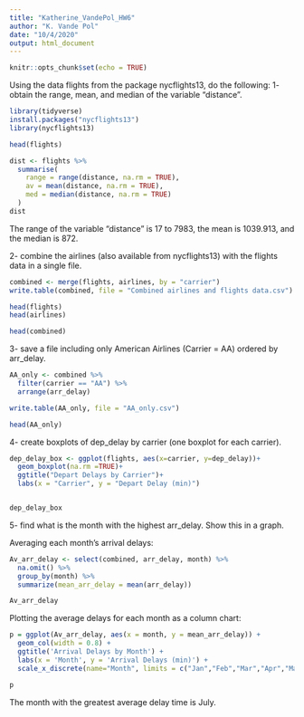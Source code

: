 ```yaml
---
title: "Katherine_VandePol_HW6"
author: "K. Vande Pol"
date: "10/4/2020"
output: html_document
---
```


```r
knitr::opts_chunk$set(echo = TRUE)
```

Using the data flights from the package nycflights13, do the following:
1- obtain the range, mean, and median of the variable “distance”.

```r
library(tidyverse)
install.packages("nycflights13")
library(nycflights13)

head(flights)

dist <- flights %>% 
  summarise(
    range = range(distance, na.rm = TRUE),
    av = mean(distance, na.rm = TRUE),
    med = median(distance, na.rm = TRUE)
  )
dist

```
The range of the variable "distance" is 17 to 7983, the mean is 1039.913, and the median is 872.



2- combine the airlines (also available from nycflights13) with the flights data in a single file.

```r

combined <- merge(flights, airlines, by = "carrier")
write.table(combined, file = "Combined airlines and flights data.csv")

head(flights)
head(airlines)

head(combined)

```


3- save a file including only American Airlines (Carrier = AA) ordered by arr_delay.

```r

AA_only <- combined %>%
  filter(carrier == "AA") %>% 
  arrange(arr_delay)

write.table(AA_only, file = "AA_only.csv")

head(AA_only)

```


4- create boxplots of dep_delay by carrier (one boxplot for each carrier).

```r

dep_delay_box <- ggplot(flights, aes(x=carrier, y=dep_delay))+
  geom_boxplot(na.rm =TRUE)+
  ggtitle("Depart Delays by Carrier")+
  labs(x = "Carrier", y = "Depart Delay (min)")


dep_delay_box

```


5- find what is the month with the highest arr_delay. Show this in a graph.

Averaging each month's arrival delays:
```r

Av_arr_delay <- select(combined, arr_delay, month) %>%
  na.omit() %>%
  group_by(month) %>% 
  summarize(mean_arr_delay = mean(arr_delay))

Av_arr_delay

```


Plotting the average delays for each month as a column chart:
```r
p = ggplot(Av_arr_delay, aes(x = month, y = mean_arr_delay)) +
  geom_col(width = 0.8) +
  ggtitle('Arrival Delays by Month') + 
  labs(x = 'Month', y = 'Arrival Delays (min)') +
  scale_x_discrete(name="Month", limits = c("Jan","Feb","Mar","Apr","May","Jun","Jul","Aug","Sep","Oct","Nov","Dec"))

p
```
The month with the greatest average delay time is July.

